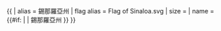 {{ {{{1<noinclude>|country showdata</noinclude>}}}
| alias = 錫那羅亞州
| flag alias = Flag of Sinaloa.svg
| size = {{{size|}}}
| name = {{#if: {{{name|}}} | {{{name|}}} | 錫那羅亞州 }}
}}<noinclude>
</noinclude>